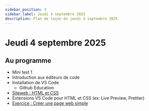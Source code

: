 ```yaml
---
sidebar_position: 3
sidebar_label: Jeudi 4 septembre 2025
description: Plan de leçon du jeudi 4 septembre 2025
---
```


# Jeudi 4 septembre 2025

## Au programme

- Mini test 1
- Introduction aux éditeurs de code
- Installation de VS Code
    - Github Education
- [Siteweb : HTML et CSS](../notes_de_cours/theme_1/html_css.mdx)
- Extensions VS Code pour HTML et CSS (ex: Live Preview, Prettier)
- [Exercice : Créer une page web simple](../notes_de_cours/theme_1/exercices/exo_web_1.mdx)
